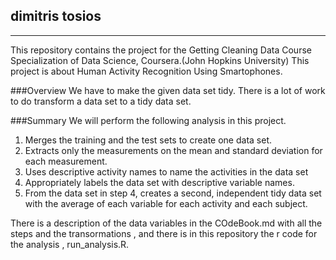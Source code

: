 dimitris tosios
---

-----------------------------
This repository contains the project for the Getting Cleaning Data Course Specialization of Data Science, Coursera.(John Hopkins University) This project is about Human Activity Recognition Using Smartophones.

###Overview
We have to make the given data set tidy. There is a lot of work to do transform a data set to a tidy data set.

###Summary
We will perform the following analysis in this project.

1. Merges the training and the test sets to create one data set.
2. Extracts only the measurements on the mean and standard deviation for each measurement.
3. Uses descriptive activity names to name the activities in the data set
4. Appropriately labels the data set with descriptive variable names.
5. From the data set in step 4, creates a second, independent tidy data set with the average of each variable for each activity and each subject.

There is a description of the data variables in the COdeBook.md with all the steps and the transormations , and there is in this repository the r code for the analysis , run_analysis.R.